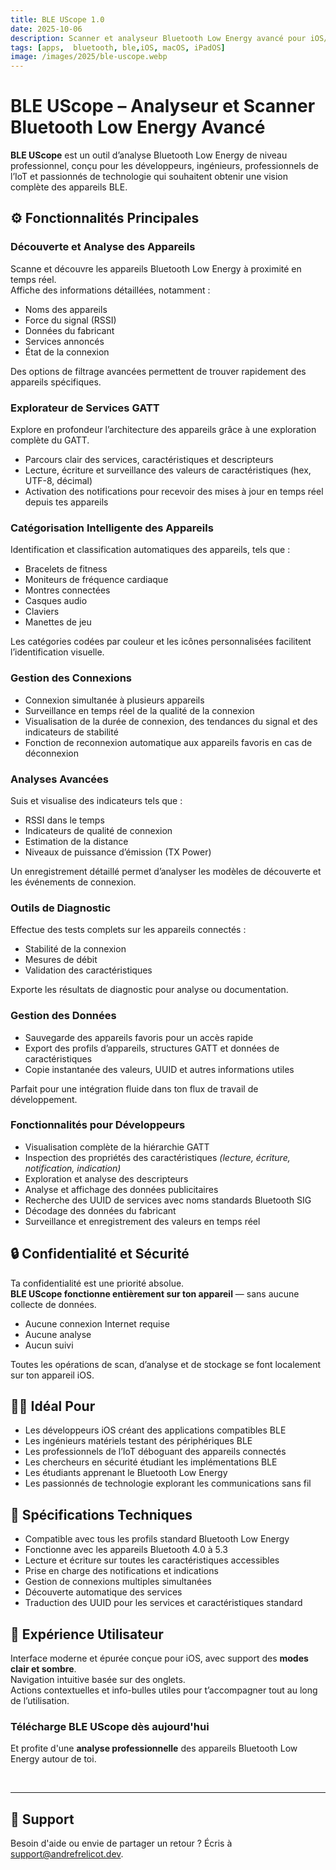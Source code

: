 ```yaml
---
title: BLE UScope 1.0
date: 2025-10-06
description: Scanner et analyseur Bluetooth Low Energy avancé pour iOS/iPadOS et macOS (catalyst).
tags: [apps,  bluetooth, ble,iOS, macOS, iPadOS]
image: /images/2025/ble-uscope.webp
---
```


<ThemeImage
  lightSrc="/images/2025/ble-uscope.webp"
  darkSrc="/images/2025/ble-uscope.webp"
  alt="BLE UScope App Screenshot"
  width={800}
  height={600}
  priority={true}
/>

# **BLE UScope – Analyseur et Scanner Bluetooth Low Energy Avancé**

**BLE UScope** est un outil d’analyse Bluetooth Low Energy de niveau professionnel, conçu pour les développeurs, ingénieurs, professionnels de l’IoT et passionnés de technologie qui souhaitent obtenir une vision complète des appareils BLE.


## ⚙️ Fonctionnalités Principales

### **Découverte et Analyse des Appareils**
Scanne et découvre les appareils Bluetooth Low Energy à proximité en temps réel.  
Affiche des informations détaillées, notamment :
- Noms des appareils  
- Force du signal (RSSI)  
- Données du fabricant  
- Services annoncés  
- État de la connexion  

Des options de filtrage avancées permettent de trouver rapidement des appareils spécifiques.


### **Explorateur de Services GATT**
Explore en profondeur l’architecture des appareils grâce à une exploration complète du GATT.  
- Parcours clair des services, caractéristiques et descripteurs  
- Lecture, écriture et surveillance des valeurs de caractéristiques (hex, UTF-8, décimal)  
- Activation des notifications pour recevoir des mises à jour en temps réel depuis tes appareils  


### **Catégorisation Intelligente des Appareils**
Identification et classification automatiques des appareils, tels que :
- Bracelets de fitness  
- Moniteurs de fréquence cardiaque  
- Montres connectées  
- Casques audio  
- Claviers  
- Manettes de jeu  

Les catégories codées par couleur et les icônes personnalisées facilitent l’identification visuelle.


### **Gestion des Connexions**
- Connexion simultanée à plusieurs appareils  
- Surveillance en temps réel de la qualité de la connexion  
- Visualisation de la durée de connexion, des tendances du signal et des indicateurs de stabilité  
- Fonction de reconnexion automatique aux appareils favoris en cas de déconnexion  


### **Analyses Avancées**
Suis et visualise des indicateurs tels que :
- RSSI dans le temps  
- Indicateurs de qualité de connexion  
- Estimation de la distance  
- Niveaux de puissance d’émission (TX Power)  

Un enregistrement détaillé permet d’analyser les modèles de découverte et les événements de connexion.


### **Outils de Diagnostic**
Effectue des tests complets sur les appareils connectés :
- Stabilité de la connexion  
- Mesures de débit  
- Validation des caractéristiques  

Exporte les résultats de diagnostic pour analyse ou documentation.


### **Gestion des Données**
- Sauvegarde des appareils favoris pour un accès rapide  
- Export des profils d’appareils, structures GATT et données de caractéristiques  
- Copie instantanée des valeurs, UUID et autres informations utiles  

Parfait pour une intégration fluide dans ton flux de travail de développement.


### **Fonctionnalités pour Développeurs**
- Visualisation complète de la hiérarchie GATT  
- Inspection des propriétés des caractéristiques *(lecture, écriture, notification, indication)*  
- Exploration et analyse des descripteurs  
- Analyse et affichage des données publicitaires  
- Recherche des UUID de services avec noms standards Bluetooth SIG  
- Décodage des données du fabricant  
- Surveillance et enregistrement des valeurs en temps réel  


## 🔒 Confidentialité et Sécurité
Ta confidentialité est une priorité absolue.  
**BLE UScope fonctionne entièrement sur ton appareil** — sans aucune collecte de données.  
- Aucune connexion Internet requise  
- Aucune analyse  
- Aucun suivi  

Toutes les opérations de scan, d’analyse et de stockage se font localement sur ton appareil iOS.


## 👩‍💻 Idéal Pour
- Les développeurs iOS créant des applications compatibles BLE  
- Les ingénieurs matériels testant des périphériques BLE  
- Les professionnels de l’IoT déboguant des appareils connectés  
- Les chercheurs en sécurité étudiant les implémentations BLE  
- Les étudiants apprenant le Bluetooth Low Energy  
- Les passionnés de technologie explorant les communications sans fil  


## 🧠 Spécifications Techniques
- Compatible avec tous les profils standard Bluetooth Low Energy  
- Fonctionne avec les appareils Bluetooth 4.0 à 5.3  
- Lecture et écriture sur toutes les caractéristiques accessibles  
- Prise en charge des notifications et indications  
- Gestion de connexions multiples simultanées  
- Découverte automatique des services  
- Traduction des UUID pour les services et caractéristiques standard  


## 🎨 Expérience Utilisateur
Interface moderne et épurée conçue pour iOS, avec support des **modes clair et sombre**.  
Navigation intuitive basée sur des onglets.  
Actions contextuelles et info-bulles utiles pour t’accompagner tout au long de l’utilisation.


### **Télécharge BLE UScope dès aujourd'hui**
Et profite d'une **analyse professionnelle** des appareils Bluetooth Low Energy autour de toi.

<br />

<AppStoreLink href="https://apps.apple.com/us/app/ble-uscope/id6753627148" />

---
## 🛟 Support
Besoin d'aide ou envie de partager un retour ? Écris à [support@andrefrelicot.dev](mailto:support@andrefrelicot.dev).
